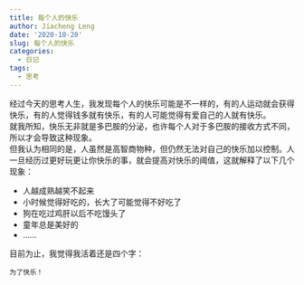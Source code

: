 ```yaml
---
title: 每个人的快乐
author: Jiacheng Leng
date: '2020-10-20'
slug: 每个人的快乐
categories:
  - 日记
tags:
  - 思考
---
```


经过今天的思考人生，我发现每个人的快乐可能是不一样的，有的人运动就会获得快乐，有的人觉得钱多就有快乐，有的人可能觉得有爱自己的人就有快乐。  
就我所知，快乐无非就是多巴胺的分泌，也许每个人对于多巴胺的接收方式不同，所以才会导致这种现象。  
但我认为相同的是，人虽然是高智商物种，但仍然无法对自己的快乐加以控制。人一旦经历过更好玩更让你快乐的事，就会提高对快乐的阈值，这就解释了以下几个现象：  

- 人越成熟越笑不起来
- 小时候觉得好吃的，长大了可能觉得不好吃了
- 狗在吃过鸡肝以后不吃馒头了
- 童年总是美好的
- ……

目前为止，我觉得我活着还是四个字： 

    为了快乐！